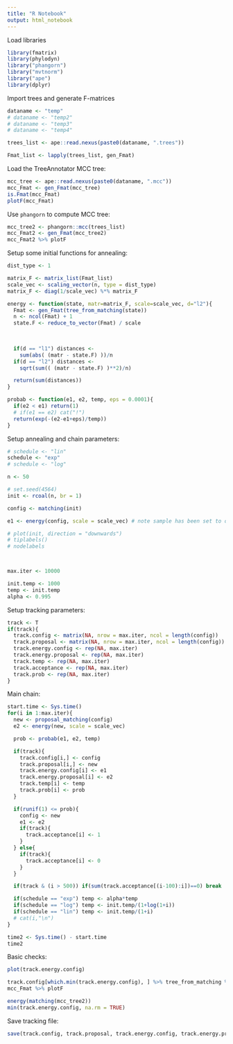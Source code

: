 ```yaml
---
title: "R Notebook"
output: html_notebook
---
```


Load libraries
```r
library(fmatrix)
library(phylodyn)
library("phangorn")
library("mvtnorm")
library("ape")
library(dplyr)
```


Import trees and generate F-matrices
```r
dataname <- "temp"
# dataname <- "temp2"
# dataname <- "temp3"
# dataname <- "temp4"

trees_list <- ape::read.nexus(paste0(dataname, ".trees"))

Fmat_list <- lapply(trees_list, gen_Fmat)

```


Load the TreeAnnotator MCC tree:
```r
mcc_tree <- ape::read.nexus(paste0(dataname, ".mcc"))
mcc_Fmat <- gen_Fmat(mcc_tree)
is.Fmat(mcc_Fmat)
plotF(mcc_Fmat)
```

Use `phangorn` to compute MCC tree:
```r
mcc_tree2 <- phangorn::mcc(trees_list)
mcc_Fmat2 <- gen_Fmat(mcc_tree2)
mcc_Fmat2 %>% plotF
```


Setup some initial functions for annealing:
```r
dist_type <- 1

matrix_F <- matrix_list(Fmat_list)
scale_vec <- scaling_vector(n, type = dist_type)
matrix_F <- diag(1/scale_vec) %*% matrix_F

energy <- function(state, matr=matrix_F, scale=scale_vec, d="l2"){
  Fmat <- gen_Fmat(tree_from_matching(state))
  n <- ncol(Fmat) + 1
  state.F <- reduce_to_vector(Fmat) / scale
  
  

  if(d == "l1") distances <-
    sum(abs( (matr - state.F) ))/n
  if(d == "l2") distances <-
    sqrt(sum(( (matr - state.F) )**2)/n)

  return(sum(distances))
}

probab <- function(e1, e2, temp, eps = 0.0001){
  if(e2 < e1) return(1)
  # if(e1 == e2) cat("!")
  return(exp(-(e2-e1+eps)/temp))
}
```

Setup annealing and chain parameters:
```r
# schedule <- "lin"
schedule <- "exp"
# schedule <- "log"

n <- 50

# set.seed(4564)
init <- rcoal(n, br = 1)

config <- matching(init)

e1 <- energy(config, scale = scale_vec) # note sample has been set to default

# plot(init, direction = "downwards")
# tiplabels()
# nodelabels



max.iter <- 10000

init.temp <- 1000
temp <- init.temp
alpha <- 0.995
```

Setup tracking parameters:
```r
track <- T
if(track){
  track.config <- matrix(NA, nrow = max.iter, ncol = length(config))
  track.proposal <- matrix(NA, nrow = max.iter, ncol = length(config))
  track.energy.config <- rep(NA, max.iter)
  track.energy.proposal <- rep(NA, max.iter)
  track.temp <- rep(NA, max.iter)
  track.acceptance <- rep(NA, max.iter)
  track.prob <- rep(NA, max.iter)
}
```

Main chain:
```r
start.time <- Sys.time()
for(i in 1:max.iter){
  new <- proposal_matching(config)
  e2 <- energy(new, scale = scale_vec)

  prob <- probab(e1, e2, temp)

  if(track){
    track.config[i,] <- config
    track.proposal[i,] <- new
    track.energy.config[i] <- e1
    track.energy.proposal[i] <- e2
    track.temp[i] <- temp
    track.prob[i] <- prob
  }

  if(runif(1) <= prob){
    config <- new
    e1 <- e2
    if(track){
      track.acceptance[i] <- 1
    }
  } else{
    if(track){
      track.acceptance[i] <- 0
    }
  }

  if(track & (i > 500)) if(sum(track.acceptance[(i-100):i])==0) break

  if(schedule == "exp") temp <- alpha*temp
  if(schedule == "log") temp <- init.temp/(1+log(1+i))
  if(schedule == "lin") temp <- init.temp/(1+i)
  # cat(i,"\n")
}

time2 <- Sys.time() - start.time
time2
```

Basic checks:
```r
plot(track.energy.config)

track.config[which.min(track.energy.config), ] %>% tree_from_matching %>% gen_Fmat %>% plotF
mcc_Fmat %>% plotF

energy(matching(mcc_tree2))
min(track.energy.config, na.rm = TRUE)
```

Save tracking file:
```r
save(track.config, track.proposal, track.energy.config, track.energy.proposal, track.prob, track.temp, track.acceptance, file = paste(dataname, schedule, "schedule.RData", sep = "_"))
```
